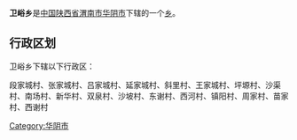 {{中国乡级行政区
|行政区全称 = 卫峪乡
|景观照片文件名 = 
|景观照片描述 = 
|汉语拼音 =
|其他语言 = 
|其他语言名称 = 
|位置图文件名 = 
|位置图描述 = 
|自定义图片=
|上级行政区 = [[陕西省|陕西省]][[渭南市|渭南市]][[华阴市|华阴市]]
|行政区类别 = [[乡级行政区|乡]]
|行政区划代码 = 
|行政区划 = 
|村委会 = 
|居委会 = 
|建置时间 = 
|领导职位 = 
|领导名称 = 
|政府驻地 = 
|毗邻 = 
|地理坐标 = 
|总面积 = 
|总人口 = 
|户籍人口 = 
|户籍人口年份 = 
|常住人口 = 
|常住人口年份 = 
|人口密度 = 
|GDP = 
|邮政编码 = 
|电话区号 = 
|官方网站 = 
|网站名称 = 
}}
'''卫峪乡'''是[[中华人民共和国|中国]][[陕西省|陕西省]][[渭南市|渭南市]][[华阴市|华阴市]]下辖的一个[[乡级行政区|乡]]。

== 行政区划 ==
卫峪乡下辖以下行政区：

段家城村、张家城村、吕家城村、延家城村、斜里村、王家城村、坪塬村、沙渠村、南场村、新华村、双泉村、沙坡村、东谢村、西河村、镇阳村、周家村、苗家村、西谢村

{{陕西小作品}}
{{华阴市行政区划}}

[[Category:华阴市|Category:华阴市]]